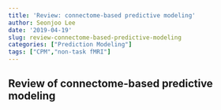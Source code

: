 ```yaml
---
title: 'Review: connectome-based predictive modeling'
author: Seonjoo Lee
date: '2019-04-19'
slug: review-connectome-based-predictive-modeling
categories: ["Prediction Modeling"]
tags: ["CPM","non-task fMRI"]
---
```


## Review of connectome-based predictive modeling
